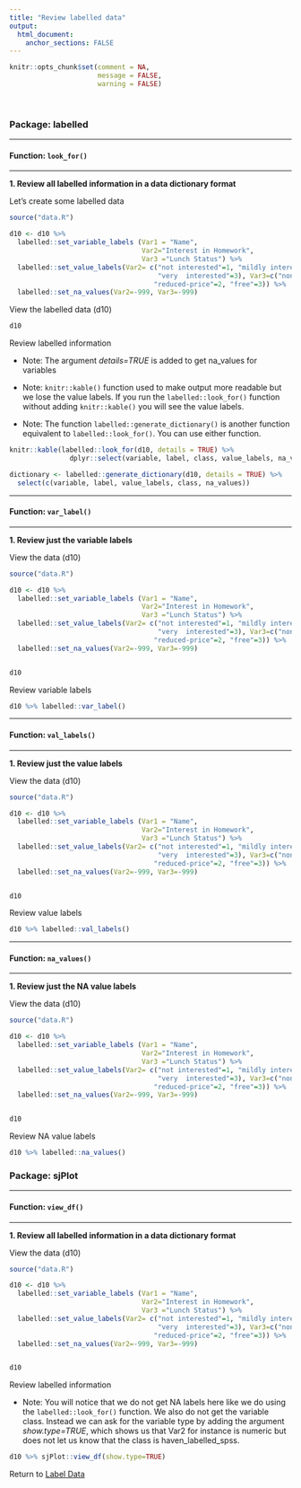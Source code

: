 ```yaml
---
title: "Review labelled data"
output: 
  html_document:
    anchor_sections: FALSE
---
```


```r
knitr::opts_chunk$set(comment = NA,
                      message = FALSE,
                      warning = FALSE)
```

<br>


### Package: labelled

---

#### Function: `look_for()`

---

**1\. Review all labelled information in a data dictionary format**

Let's create some labelled data

```r

source("data.R")

```


```r

d10 <- d10 %>%
  labelled::set_variable_labels (Var1 = "Name", 
                                 Var2="Interest in Homework", 
                                 Var3 ="Lunch Status") %>%
  labelled::set_value_labels(Var2= c("not interested"=1, "mildly interested"=2, 
                                     "very  interested"=3), Var3=c("none"=1, 
                                    "reduced-price"=2, "free"=3)) %>%
  labelled::set_na_values(Var2=-999, Var3=-999)

```


View the labelled data (d10)

```r

d10

```

Review labelled information

* Note: The argument *details=TRUE* is added to get na_values for variables

* Note: `knitr::kable()` function used to make output more readable but we lose the value labels. If you run the `labelled::look_for()` function without adding `knitr::kable()` you will see the value labels.

* Note: The function `labelled::generate_dictionary()` is another function equivalent to `labelled::look_for()`. You can use either function.

```r

knitr::kable(labelled::look_for(d10, details = TRUE) %>% 
               dplyr::select(variable, label, class, value_labels, na_values))

```

```r

dictionary <- labelled::generate_dictionary(d10, details = TRUE) %>%
  select(c(variable, label, value_labels, class, na_values))

```

---

#### Function: `var_label()`

---

**1\. Review just the variable labels**

View the data (d10)

```r

source("data.R")

d10 <- d10 %>%
  labelled::set_variable_labels (Var1 = "Name", 
                                 Var2="Interest in Homework", 
                                 Var3 ="Lunch Status") %>%
  labelled::set_value_labels(Var2= c("not interested"=1, "mildly interested"=2, 
                                     "very  interested"=3), Var3=c("none"=1, 
                                    "reduced-price"=2, "free"=3)) %>%
  labelled::set_na_values(Var2=-999, Var3=-999)


d10
```

Review variable labels

```r

d10 %>% labelled::var_label()

```

---

#### Function: `val_labels()`

---

**1\. Review just the value labels**

View the data (d10)

```r

source("data.R")

d10 <- d10 %>%
  labelled::set_variable_labels (Var1 = "Name", 
                                 Var2="Interest in Homework", 
                                 Var3 ="Lunch Status") %>%
  labelled::set_value_labels(Var2= c("not interested"=1, "mildly interested"=2, 
                                     "very  interested"=3), Var3=c("none"=1, 
                                    "reduced-price"=2, "free"=3)) %>%
  labelled::set_na_values(Var2=-999, Var3=-999)


d10
```

Review value labels

```r

d10 %>% labelled::val_labels()

```

---

#### Function: `na_values()`

---

**1\. Review just the NA value labels**

View the data (d10)

```r

source("data.R")

d10 <- d10 %>%
  labelled::set_variable_labels (Var1 = "Name", 
                                 Var2="Interest in Homework", 
                                 Var3 ="Lunch Status") %>%
  labelled::set_value_labels(Var2= c("not interested"=1, "mildly interested"=2, 
                                     "very  interested"=3), Var3=c("none"=1, 
                                    "reduced-price"=2, "free"=3)) %>%
  labelled::set_na_values(Var2=-999, Var3=-999)


d10
```

Review NA value labels

```r

d10 %>% labelled::na_values()

```


### Package: sjPlot

---

#### Function: `view_df()`

---

**1\. Review all labelled information in a data dictionary format**

View the data (d10)

```r

source("data.R")

d10 <- d10 %>%
  labelled::set_variable_labels (Var1 = "Name", 
                                 Var2="Interest in Homework", 
                                 Var3 ="Lunch Status") %>%
  labelled::set_value_labels(Var2= c("not interested"=1, "mildly interested"=2, 
                                     "very  interested"=3), Var3=c("none"=1, 
                                    "reduced-price"=2, "free"=3)) %>%
  labelled::set_na_values(Var2=-999, Var3=-999)


d10
```

Review labelled information

* Note: You will notice that we do not get NA labels here like we do using the `labelled::look_for()` function. We also do not get the variable class. Instead we can ask for the variable type by adding the argument *show.type=TRUE*, which shows us that Var2 for instance is numeric but does not let us know that the class is haven_labelled_spss.

```r

d10 %>% sjPlot::view_df(show.type=TRUE)

```

Return to [Label Data](https://github.com/Cghlewis/data-wrangling-functions/wiki/labelling-data)
